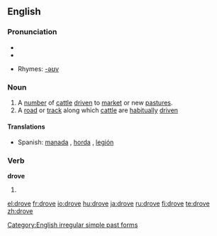 ==English==

===Pronunciation===
* {{IPA|/'drɔʊf/}}
*{{audio|en-us-drove.ogg|Audio (US)}}


*Rhymes: [[Rhymes:English:-əʊv|-əʊv]]

===Noun===
{{en-noun}}

# A [[number]] of [[cattle]] [[drive]]n to [[market]] or new [[pasture]]s.
# A [[road]] or [[track]] along which [[cattle]] are [[habitually]] [[drive]]n

====Translations====
*Spanish: [[manada]] {{f}}, [[horda]] {{f}}, [[legión]] {{f}}

===Verb===
'''drove'''

# {{simple past of|[[drive]]}}

[[Category:English irregular simple past forms]]

[[el:drove]]
[[fr:drove]]
[[io:drove]]
[[hu:drove]]
[[ja:drove]]
[[ru:drove]]
[[fi:drove]]
[[te:drove]]
[[zh:drove]]